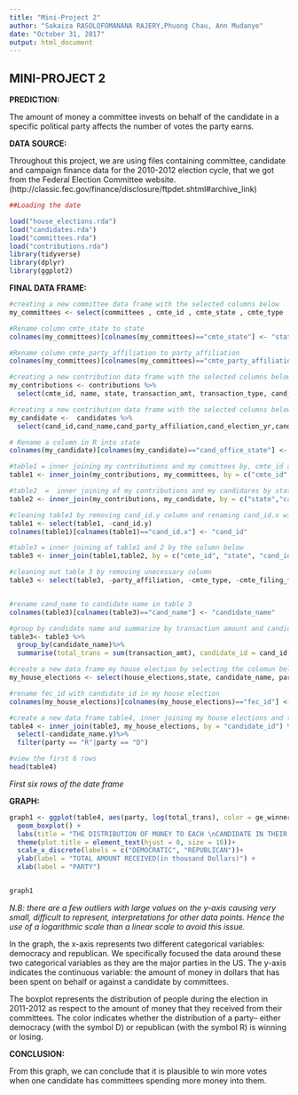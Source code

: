 ```yaml
---
title: "Mini-Project 2"
author: "Sakaiza RASOLOFOMANANA RAJERY,Phuong Chau, Ann Mudanye"
date: "October 31, 2017"
output: html_document
---
```



## MINI-PROJECT 2 

**PREDICTION:** 

The amount of money a committee invests on behalf of the candidate in a specific political party affects the number of votes the party earns. 


**DATA SOURCE:** 
 
Throughout this project, we are using files containing committee, candidate and campaign finance data for the 2010-2012 election cycle, that we got from the Federal Election Committee website.  (http://classic.fec.gov/finance/disclosure/ftpdet.shtml#archive_link) 

 

```r
##Loading the date 

load("house_elections.rda")
load("candidates.rda")
load("committees.rda")
load("contributions.rda")
library(tidyverse)
library(dplyr)
library(ggplot2)

```


**FINAL DATA FRAME:**


```r
#creating a new committee data frame with the selected columns below
my_committees <- select(committees , cmte_id , cmte_state , cmte_type , cmte_party_affiliation , cmte_filing_freq,org_type , cand_id)

#Rename column cmte_state to state
colnames(my_committees)[colnames(my_committees)=="cmte_state"] <- "state"

#Rename column cmte_party_affiliation to party_affiliation
colnames(my_committees)[colnames(my_committees)=="cmte_party_affiliation"] <- "party_affiliation"

#creating a new contribution data frame with the selected columns below
my_contributions <- contributions %>%
  select(cmte_id, name, state, transaction_amt, transaction_type, cand_id)

#creating a new contribution data frame with the selected columns below
my_candidate <-  candidates %>%
  select(cand_id,cand_name,cand_party_affiliation,cand_election_yr,cand_office_state, cand_name)

# Rename a column in R into state
colnames(my_candidate)[colnames(my_candidate)=="cand_office_state"] <- "state"

#table1 = inner joining my contributions and my comittees by, cmte_id and state
table1 <- inner_join(my_contributions, my_committees, by = c("cmte_id", "state"))

#table2  =  inner joining of my contributions and my candidares by state and cand_id
table2 <- inner_join(my_contributions, my_candidate, by = c("state","cand_id"))

#cleaning table1 by removing cand_id.y column and renaming cand_id.x with cand_id
table1 <- select(table1, -cand_id.y)
colnames(table1)[colnames(table1)=="cand_id.x"] <- "cand_id"

#table3 = inner joining of table1 and 2 by the column below
table3 <- inner_join(table1,table2, by = c("cmte_id", "state", "cand_id", "transaction_amt", "transaction_type", "name"))

#cleaning out table 3 by removing unecessary column
table3 <- select(table3, -party_affiliation, -cmte_type, -cmte_filing_freq, -org_type)


#rename cand_name to candidate name in table 3
colnames(table3)[colnames(table3)=="cand_name"] <- "candidate_name"

#group by candidate name and summarize by transaction amount and candidate id
table3<- table3 %>%
  group_by(candidate_name)%>%
  summarise(total_trans = sum(transaction_amt), candidate_id = cand_id[1])

#create a new data frame my house election by selecting the colomun below
my_house_elections <- select(house_elections,state, candidate_name, party, ge_winner,fec_id)

#rename fec_id with candidate_id in my house election
colnames(my_house_elections)[colnames(my_house_elections)=="fec_id"] <- "candidate_id"

#create a new data frame table4, inner joining my house elections and table3
table4 <- inner_join(table3, my_house_elections, by = "candidate_id") %>%
  select(-candidate_name.y)%>%
  filter(party == "R"|party == "D")

#view the first 6 rows
head(table4)
```
*First six rows of the date frame*


**GRAPH:**

```r
graph1 <- ggplot(table4, aes(party, log(total_trans), color = ge_winner)) + 
  geom_boxplot() +
  labs(title = "THE DISTRIBUTION OF MONEY TO EACH \nCANDIDATE IN THEIR RESPECTIVE PARTY") +
  theme(plot.title = element_text(hjust = 0, size = 16))+
  scale_x_discrete(labels = c("DEMOCRATIC", "REPUBLICAN"))+
  ylab(label = "TOTAL AMOUNT RECEIVED(in thousand Dollars)") +
  xlab(label = "PARTY")


graph1

```

*N.B:  there are a few outliers with large values on the y-axis causing very small, difficult to represent, interpretations for other data points. Hence the use of a logarithmic scale than a linear scale to avoid this issue.*


In the graph, the x-axis represents two different categorical variables: democracy and republican. We specifically focused the data around these two categorical variables as they are the major parties in the US.
The y-axis indicates the continuous variable: the amount of money in dollars that has been spent on behalf or against a candidate by committees.

The boxplot represents the distribution of people during the election in 2011-2012 as respect to  the amount of money that they received from their committees. The color indicates whether the distribution of a party-- either democracy (with the symbol D) or republican (with the symbol  R) is winning or losing. 

**CONCLUSION:** 

From this graph, we can conclude that it is plausible to win more votes when one candidate has committees spending more money into them. 


